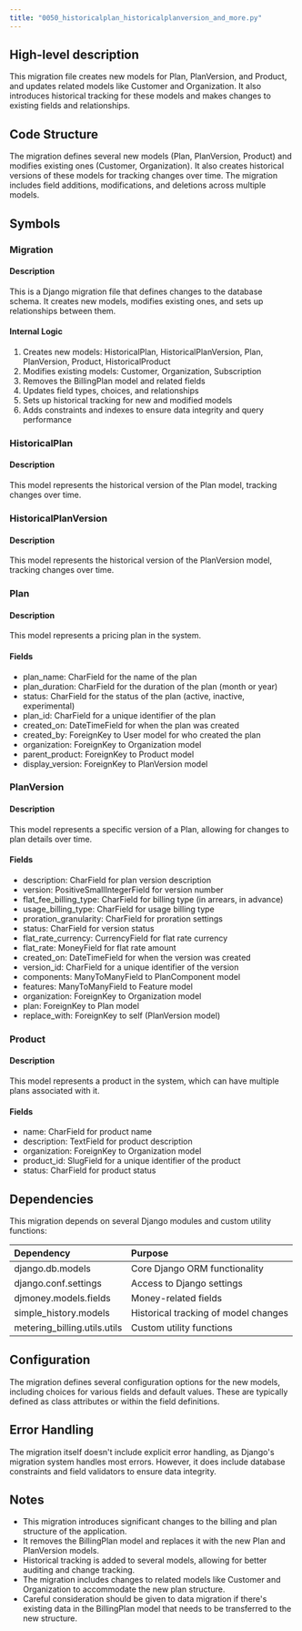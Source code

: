 ```yaml
---
title: "0050_historicalplan_historicalplanversion_and_more.py"
---
```


## High-level description
This migration file creates new models for Plan, PlanVersion, and Product, and updates related models like Customer and Organization. It also introduces historical tracking for these models and makes changes to existing fields and relationships.

## Code Structure
The migration defines several new models (Plan, PlanVersion, Product) and modifies existing ones (Customer, Organization). It also creates historical versions of these models for tracking changes over time. The migration includes field additions, modifications, and deletions across multiple models.

## Symbols

### Migration
#### Description
This is a Django migration file that defines changes to the database schema. It creates new models, modifies existing ones, and sets up relationships between them.

#### Internal Logic
1. Creates new models: HistoricalPlan, HistoricalPlanVersion, Plan, PlanVersion, Product, HistoricalProduct
2. Modifies existing models: Customer, Organization, Subscription
3. Removes the BillingPlan model and related fields
4. Updates field types, choices, and relationships
5. Sets up historical tracking for new and modified models
6. Adds constraints and indexes to ensure data integrity and query performance

### HistoricalPlan
#### Description
This model represents the historical version of the Plan model, tracking changes over time.

### HistoricalPlanVersion
#### Description
This model represents the historical version of the PlanVersion model, tracking changes over time.

### Plan
#### Description
This model represents a pricing plan in the system.

#### Fields
- plan_name: CharField for the name of the plan
- plan_duration: CharField for the duration of the plan (month or year)
- status: CharField for the status of the plan (active, inactive, experimental)
- plan_id: CharField for a unique identifier of the plan
- created_on: DateTimeField for when the plan was created
- created_by: ForeignKey to User model for who created the plan
- organization: ForeignKey to Organization model
- parent_product: ForeignKey to Product model
- display_version: ForeignKey to PlanVersion model

### PlanVersion
#### Description
This model represents a specific version of a Plan, allowing for changes to plan details over time.

#### Fields
- description: CharField for plan version description
- version: PositiveSmallIntegerField for version number
- flat_fee_billing_type: CharField for billing type (in arrears, in advance)
- usage_billing_type: CharField for usage billing type
- proration_granularity: CharField for proration settings
- status: CharField for version status
- flat_rate_currency: CurrencyField for flat rate currency
- flat_rate: MoneyField for flat rate amount
- created_on: DateTimeField for when the version was created
- version_id: CharField for a unique identifier of the version
- components: ManyToManyField to PlanComponent model
- features: ManyToManyField to Feature model
- organization: ForeignKey to Organization model
- plan: ForeignKey to Plan model
- replace_with: ForeignKey to self (PlanVersion model)

### Product
#### Description
This model represents a product in the system, which can have multiple plans associated with it.

#### Fields
- name: CharField for product name
- description: TextField for product description
- organization: ForeignKey to Organization model
- product_id: SlugField for a unique identifier of the product
- status: CharField for product status

## Dependencies
This migration depends on several Django modules and custom utility functions:

| Dependency | Purpose |
|:-----------|:--------|
| django.db.models | Core Django ORM functionality |
| django.conf.settings | Access to Django settings |
| djmoney.models.fields | Money-related fields |
| simple_history.models | Historical tracking of model changes |
| metering_billing.utils.utils | Custom utility functions |

## Configuration
The migration defines several configuration options for the new models, including choices for various fields and default values. These are typically defined as class attributes or within the field definitions.

## Error Handling
The migration itself doesn't include explicit error handling, as Django's migration system handles most errors. However, it does include database constraints and field validators to ensure data integrity.

## Notes
- This migration introduces significant changes to the billing and plan structure of the application.
- It removes the BillingPlan model and replaces it with the new Plan and PlanVersion models.
- Historical tracking is added to several models, allowing for better auditing and change tracking.
- The migration includes changes to related models like Customer and Organization to accommodate the new plan structure.
- Careful consideration should be given to data migration if there's existing data in the BillingPlan model that needs to be transferred to the new structure.